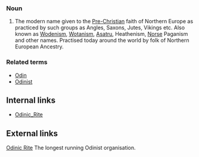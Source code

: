 ===Noun===

#The modern name given to the [[Pre-Christian]] faith of Northern Europe as practiced by such groups as Angles, Saxons, Jutes, Vikings etc. Also known as [[Wodenism]], [[Wotanism]], [[Asatru]], Heathenism, [[Norse]] Paganism and other names. Practised today around the world by folk of Northern European Ancestry.

===Related terms===
*[[Odin]]
*[[Odinist]]

== Internal links ==
*[[w:Odinic_Rite|Odinic_Rite]]

== External links ==
[http://www.odinic-rite.org Odinic Rite] The longest running Odinist organisation.